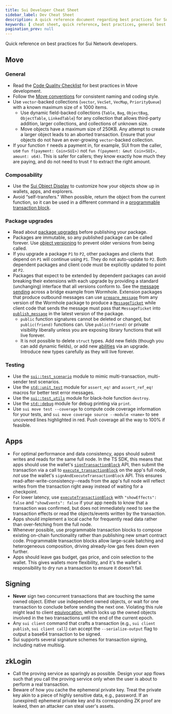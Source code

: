 ```yaml
---
title: Sui Developer Cheat Sheet
sidebar_label: Dev Cheat Sheet
description: A quick reference document regarding best practices for Sui developers.
keywords: [ cheat sheet, quick reference, best practices, general best practices, composability, testing, apps, signing, zklogin, app best practices, dev best practices, testing best practices, signing best practices ]
pagination_prev: null
---
```


Quick reference on best practices for Sui Network developers.

## Move

### General

- Read the [Code Quality Checklist](https://move-book.com/guides/code-quality-checklist/) for best practices in Move development.
- Follow the [Move conventions](/concepts/sui-move-concepts/conventions.mdx) for consistent naming and coding style.
- Use `vector`-backed collections (`vector`, `VecSet`, `VecMap`, `PriorityQueue`) with a known maximum size of ≤ 1000 items.
  - Use dynamic field-backed collections (`Table`, `Bag`, `ObjectBag`, `ObjectTable`, `LinkedTable`) for any collection that allows third-party addition, larger collections, and collections of unknown size.
  - Move objects have a maximum size of 250KB. Any attempt to create a larger object leads to an aborted transaction. Ensure that your objects do not have an ever-growing `vector`-backed collection.
- If your function `f` needs a payment in, for example, SUI from the caller, use `fun f(payment: Coin<SUI>)` not `fun f(payment: &mut Coin<SUI>, amount: u64)`. This is safer for callers; they know exactly how much they are paying, and do not need to trust `f` to extract the right amount.

### Composability

- Use the [Sui Object Display](https://move-book.com/programmability/display) to customize how your objects show up in wallets, apps, and explorers.
- Avoid “self-transfers." When possible, return the object from the current function, so it can be used in a different command in a [programmable transaction block](/guides/developer/sui-101/working-with-ptbs.mdx).

### Package upgrades

- Read about [package upgrades](../../concepts/sui-move-concepts/packages/upgrade.mdx) before publishing your package.
- Packages are immutable, so any published package can be called forever. Use [object versioning](/concepts/sui-move-concepts/packages/upgrade.mdx#versioned-shared-objects) to prevent older versions from being called.
- If you upgrade a package `P1` to `P2`, other packages and clients that depend on `P1` will continue using `P1`. They do not auto-update to `P2`. Both dependent packages and client code must be explicitly updated to point at `P2`.
- Packages that expect to be extended by dependent packages can avoid breaking their extensions with each upgrade by providing a standard (unchanging) interface that all versions conform to. See the [message sending](https://github.com/wormhole-foundation/wormhole/blob/74dea3bf22f0e27628b432c3e9eac05c85786a99/sui/wormhole/sources/publish_message.move) across a bridge example from Wormhole. Extension packages that produce outbound messages can use [`prepare_message`](https://github.com/wormhole-foundation/wormhole/blob/74dea3bf22f0e27628b432c3e9eac05c85786a99/sui/wormhole/sources/publish_message.move#L68-L90) from any version of the Wormhole package to produce a [`MessageTicket`](https://github.com/wormhole-foundation/wormhole/blob/74dea3bf22f0e27628b432c3e9eac05c85786a99/sui/wormhole/sources/publish_message.move#L52-L66) while client code that sends the message must pass that `MessageTicket` into [`publish_message`](https://github.com/wormhole-foundation/wormhole/blob/74dea3bf22f0e27628b432c3e9eac05c85786a99/sui/wormhole/sources/publish_message.move#L92-L152) in the latest version of the package.
  - `public` function signatures cannot be deleted or changed, but `public(friend)` functions can. Use `public(friend)` or private visibility liberally unless you are exposing library functions that will live forever.
  - It is not possible to delete `struct` types. Add new fields (though you can add dynamic fields), or add new [abilities](https://move-book.com/reference/abilities) via an upgrade. Introduce new types carefully as they will live forever.

### Testing

- Use the [`sui::test_scenario`](https://github.com/MystenLabs/sui/blob/main/crates/sui-framework/packages/sui-framework/sources/test/test_scenario.move) module to mimic multi-transaction, multi-sender test scenarios.
- Use the [`std::unit_test`](https://github.com/MystenLabs/sui/blob/main/crates/sui-framework/packages/move-stdlib/sources/unit_test.move) module for `assert_eq!` and `assert_ref_eq!` macros for better test error messages.
- Use the [`sui::test_utils`](https://github.com/MystenLabs/sui/blob/main/crates/sui-framework/packages/sui-framework/sources/test/test_utils.move#L5) module for black-hole function `destroy`.
- Use the [`std::debug`](https://github.com/MystenLabs/sui/blob/main/crates/sui-framework/packages/move-stdlib/sources/debug.move) module for debug printing via `print`.
- Use `sui move test --coverage` to compute code coverage information for your tests, and `sui move coverage source --module <name>` to see uncovered lines highlighted in red. Push coverage all the way to 100% if feasible.

## Apps

- For optimal performance and data consistency, apps should submit writes and reads for the same full node. In the TS SDK, this means that apps should use the wallet's [`signTransactionBlock`](https://sdk.mystenlabs.com/dapp-kit) API, then submit the transaction via a call to [`execute_transactionBlock`](/references/sui-api/sui-graphql/beta/reference/operations/mutations/execute-transaction.mdx) on the app's full node, _not_ use the wallet's `signAndExecuteTransactionBlock` API. This ensures read-after-write-consistency--reads from the app's full node will reflect writes from the transaction right away instead of waiting for a checkpoint.
- For lower latency, use [`executeTransactionBlock`](/references/sui-api/sui-graphql/beta/reference/operations/mutations/execute-transaction.mdx) with `"showEffects": false` and `"showEvents": false` if your app needs to know that a transaction was confirmed, but does not immediately need to see the transaction effects or read the objects/events written by the transaction.
- Apps should implement a local cache for frequently read data rather than over-fetching from the full node.
- Whenever possible, use programmable transaction blocks to compose existing on-chain functionality rather than publishing new smart contract code. Programmable transaction blocks allow large-scale batching and heterogeneous composition, driving already-low gas fees down even further.
- Apps should leave gas budget, gas price, and coin selection to the wallet. This gives wallets more flexibility, and it's the wallet's responsibility to dry run a transaction to ensure it doesn't fail.

## Signing

- **Never** sign two concurrent transactions that are touching the same owned object. Either use independent owned objects, or wait for one transaction to conclude before sending the next one. Violating this rule might lead to client [equivocation](/references/sui-glossary.mdx#equivocation), which locks up the owned objects involved in the two transactions until the end of the current epoch.
- Any `sui client` command that crafts a transaction (e.g., `sui client publish`, `sui client call`) can accept the `--serialize-output` flag to output a base64 transaction to be signed.
- Sui supports several signature schemes for transaction signing, including native multisig.

## zkLogin

- Call the proving service as sparingly as possible. Design your app flows such that you call the proving service only when the user is about to perform a real transaction.
- Beware of how you cache the ephemeral private key. Treat the private key akin to a piece of highly sensitive data, e.g., password. If an (unexpired) ephemeral private key and its corresponding ZK proof are leaked, then an attacker can steal user's assets.

